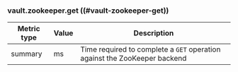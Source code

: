 ### vault.zookeeper.get ((#vault-zookeeper-get))

Metric type | Value | Description
----------- | ----- | -----------
summary     | ms    | Time required to complete a `GET` operation against the ZooKeeper backend